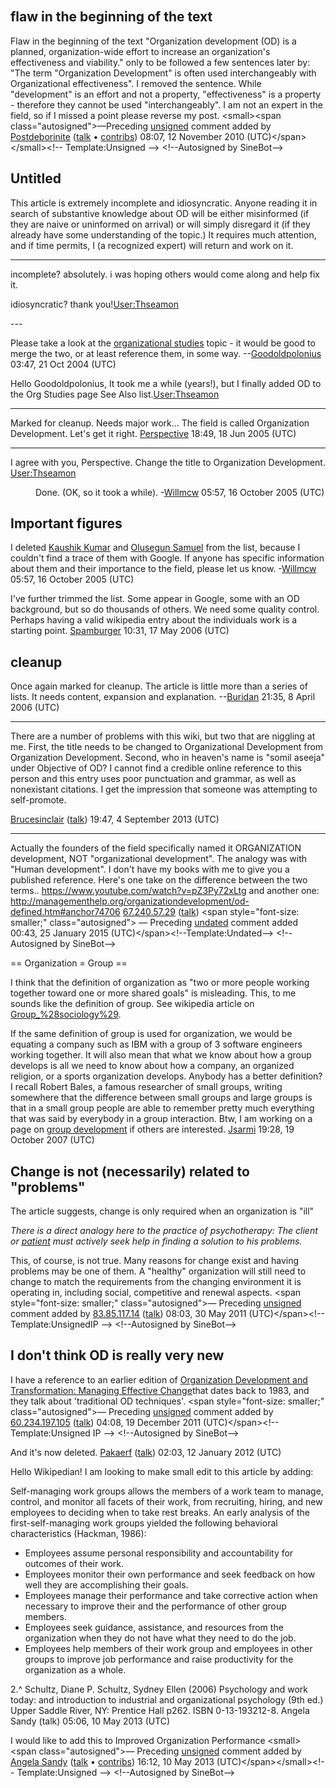 <article id="367723" title=Talk:Organization development>
	<talkpage id="367723" title="Talk:Organization development">
{{WikiProjectBannerShell|1=
{{WikiProject Sociology|class=Start|importance=Mid}}
{{WikiProject Business|class=start|importance=Mid}}
{{WikiProject Organizations}}
}}

==flaw in the beginning of the text==
Flaw in the beginning of the text
&quot;Organization development (OD) is a planned, organization-wide effort to increase an organization's effectiveness and viability.&quot; only to be followed a few sentences later by: 
&quot;The term &quot;Organization Development&quot; is often used interchangeably with Organizational effectiveness&quot;. 
I removed the sentence. While &quot;development&quot; is an effort and not a property, &quot;effectiveness&quot; is a property - therefore they cannot be used &quot;interchangeably&quot;. I am not an expert in the field, so if I missed a point please reverse my post.   &lt;small&gt;&lt;span class=&quot;autosigned&quot;&gt;—Preceding [[Wikipedia:Signatures|unsigned]] comment added by [[User:Postdeborinite|Postdeborinite]] ([[User talk:Postdeborinite|talk]] • [[Special:Contributions/Postdeborinite|contribs]]) 08:07, 12 November 2010 (UTC)&lt;/span&gt;&lt;/small&gt;&lt;!-- Template:Unsigned --&gt; &lt;!--Autosigned by SineBot--&gt;

==Untitled==
This article is extremely incomplete and idiosyncratic. Anyone reading it in search of substantive knowledge about OD will be either misinformed (if they are naive or uninformed on arrival) or will simply disregard it (if they already have some understanding of the topic.) It requires much attention, and if time permits, I (a recognized expert) will return and work on it.

----

incomplete?  absolutely.  i was hoping others would come along and help fix it.

idiosyncratic?  thank you![[User:Thseamon]]

---

Please take a look at the [[organizational studies]] topic - it would be good to merge the two, or at least reference them, in some way. --[[User:Goodoldpolonius|Goodoldpolonius]] 03:47, 21 Oct 2004 (UTC)


Hello Goodoldpolonius, It took me a while (years!), but I finally added OD to the Org Studies page See Also list.[[User:Thseamon]]

----

Marked for cleanup.  Needs major work...  The field is called Organization Development.  Let's get it right.  
[[User:Perspective|Perspective]] 18:49, 18 Jun 2005 (UTC)
----

I agree with you, Perspective.  Change the title to Organization Development.
[[User:Thseamon]]

:Done. (OK, so it took a while). -[[User:Willmcw|Willmcw]] 05:57, 16 October 2005 (UTC)

==Important figures==
I deleted [[Kaushik Kumar]] and [[Olusegun Samuel]] from the list, because I couldn't find a trace of them with Google. If anyone has specific information about them and their importance to the field, please let us know. -[[User:Willmcw|Willmcw]] 05:57, 16 October 2005 (UTC)

I've further trimmed the list.  Some appear in Google, some with an OD background, but so do thousands of others.  We need some quality control.  Perhaps having a valid wikipedia entry about the individuals work is a starting point.  [[User:Spamburger|Spamburger]] 10:31, 17 May 2006 (UTC)

== cleanup ==

Once again marked for cleanup.  The article is little more than a series of lists.  It needs content, expansion and explanation.  --[[User:Buridan|Buridan]] 21:35, 8 April 2006 (UTC)

----

There are a number of problems with this wiki, but two that are niggling at me. First, the title needs to be changed to Organizational Development from Organization Development. Second, who in heaven's name is &quot;somil aseeja&quot; under Objective of OD? I cannot find a credible online reference to this person and this entry uses poor punctuation and grammar, as well as nonexistant citations. I get the impression that someone was attempting to self-promote.

[[User:Brucesinclair|Brucesinclair]] ([[User talk:Brucesinclair|talk]]) 19:47, 4 September 2013 (UTC)

----
Actually the founders of the field specifically named it ORGANIZATION development, NOT &quot;organizational development&quot;. The analogy was with &quot;Human development&quot;. I don't have my books with me to give you a published reference. Here's one take on the difference between the two terms.. https://www.youtube.com/watch?v=pZ3Py72xLtg and another one: http://managementhelp.org/organizationdevelopment/od-defined.htm#anchor74706 [[Special:Contributions/67.240.57.29|67.240.57.29]] ([[User talk:67.240.57.29|talk]])  &lt;span style=&quot;font-size: smaller;&quot; class=&quot;autosigned&quot;&gt; — Preceding [[Wikipedia:Signatures|undated]] comment added 00:43, 25 January 2015 (UTC)&lt;/span&gt;&lt;!--Template:Undated--&gt; &lt;!--Autosigned by SineBot--&gt;

== Organization = Group ==

I think that the definition of organization as &quot;two or more people working together toward one or more shared goals&quot; is misleading. This, to me sounds like the definition of group.  See wikipedia article on [[Group_%28sociology%29]]. 

If the same definition of group is used for organization, we would be equating a company such as IBM with a group of 3 software engineers working together.  It will also mean that what we know about how a group develops is all we need to know about how a company, an organized religion, or a sports organization develops.  Anybody has a better definition? I recall Robert Bales, a famous researcher of small groups, writing somewhere that the difference between small groups and large groups is that in a small group people are able to remember pretty much everything that was said by everybody in a group interaction.  Btw, I am working on a page on [[group development]] if others are interested.
[[User:Jsarmi|Jsarmi]] 19:28, 19 October 2007 (UTC)

== Change is not (necessarily) related to &quot;problems&quot; ==

The article suggests, change is only required when an organization is &quot;ill&quot;

''There is a direct analogy here to the practice of psychotherapy: The client or [http://en.wikipedia.org/w/wiki/Patient patient] must actively seek help in finding a solution to his problems.''

This, of course, is not true. Many reasons for change exist and having problems may be one of them. A &quot;healthy&quot; organization will still need to change to match the requirements from the changing environment it is operating in, including social, competitive and renewal aspects.  &lt;span style=&quot;font-size: smaller;&quot; class=&quot;autosigned&quot;&gt;— Preceding [[Wikipedia:Signatures|unsigned]] comment added by [[Special:Contributions/83.85.117.14|83.85.117.14]] ([[User talk:83.85.117.14|talk]]) 08:03, 30 May 2011 (UTC)&lt;/span&gt;&lt;!-- Template:UnsignedIP --&gt; &lt;!--Autosigned by SineBot--&gt;

== I don't think OD is really very new ==

I have a reference to an earlier edition of [http://books.google.co.nz/books/about/Organization_Development_and_Transformat.html?id=LmHuAAAAMAAJ&amp;redir_esc=y Organization Development and Transformation: Managing Effective Change]that dates back to 1983, and they talk about 'traditional OD techniques'.  &lt;span style=&quot;font-size: smaller;&quot; class=&quot;autosigned&quot;&gt;— Preceding [[Wikipedia:Signatures|unsigned]] comment added by [[Special:Contributions/60.234.197.105|60.234.197.105]] ([[User talk:60.234.197.105|talk]]) 04:08, 19 December 2011 (UTC)&lt;/span&gt;&lt;!-- Template:Unsigned IP --&gt; &lt;!--Autosigned by SineBot--&gt;

And it's now deleted. [[User:Pakaerf|Pakaerf]] ([[User talk:Pakaerf|talk]]) 02:03, 12 January 2012 (UTC)


Hello Wikipedian! I am looking to make small edit to this article by adding:

Self-managing work groups allows the members of a work team to manage, control, and monitor all facets of their work, from recruiting, hiring, and new employees to deciding when to take rest breaks. An early analysis of the first-self-managing work groups yielded the following behavioral characteristics (Hackman, 1986):
*Employees assume personal responsibility and accountability for outcomes of their work.
*Employees monitor their own performance and seek feedback on how well they are accomplishing their goals.
*Employees manage their performance and take corrective action when necessary to improve their and the performance of other group members.
*Employees seek guidance, assistance, and resources from the organization when they do not have what they need to do the job.
*Employees help members of their work group and employees in other groups to improve job performance and raise productivity for the organization as a whole.
2.^ Schultz, Diane P. Schultz, Sydney Ellen (2006) Psychology and work today: and introduction to industrial and organizational psychology (9th ed.) Upper Saddle River, NY: Prentice Hall p262. ISBN 0-13-193212-8. Angela Sandy (talk) 05:06, 10 May 2013 (UTC)

I would like to add this to Improved Organization Performance  &lt;small&gt;&lt;span class=&quot;autosigned&quot;&gt;— Preceding [[Wikipedia:Signatures|unsigned]] comment added by [[User:Angela Sandy|Angela Sandy]] ([[User talk:Angela Sandy|talk]] • [[Special:Contributions/Angela Sandy|contribs]]) 16:12, 10 May 2013 (UTC)&lt;/span&gt;&lt;/small&gt;&lt;!-- Template:Unsigned --&gt; &lt;!--Autosigned by SineBot--&gt;
	</talkpage>
</article>